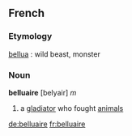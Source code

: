 ==French==
===Etymology===
{{L.}} [[bellua]] : wild beast, monster

===Noun===
'''belluaire''' [belyair] ''m''
# a [[gladiator]] who fought [[animal]]s

[[de:belluaire]]
[[fr:belluaire]]